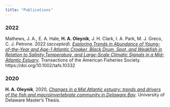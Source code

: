 ```yaml
---
title: "Publications"
---
```


### 2022

Mathews, J. A., E. A. Hale, **H. A. Oleynik**, J. H. Clark, I. A. Park, M. J. Greco, C. J. Petrone. 2022 (*accepted*). [*Exploring Trends in Abundance of Young-of-the-Year and Age-1 Atlantic Croaker, Black Drum, Spot, and Weakfish in Relation to Salinity,Temperature, and Large-Scale Climatic Signals in a Mid-Atlantic Estuary*](https://afspubs.onlinelibrary.wiley.com/doi/full/10.1002/tafs.10332). Transactions of the American Fisheries Society. https://doi.org/10.1002/tafs.10332

### 2020 

**H. A. Oleynik**, 2020, [*Changes in a Mid Atlantic estuary: trends and drivers of the fish and macroinvertebrate community in Delaware Bay*](https://udspace.udel.edu/handle/19716/28649). University of Delaware Master's Thesis. 




